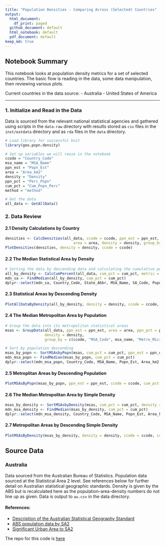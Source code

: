 ```yaml
---
title: "Population Densities - Comparing Across (Selected) Countries"
output:
  html_document:
    df_print: paged
  github_document: default
  html_notebook: default
  pdf_document: default
keep_md: true
---
```


## Notebook Summary 
This notebook looks at population density metrics for a set of selected countries.
The basic flow is reading in the data, some data manipulation, then reviewing
various plots.

Current countries in the data source:
- Australia
- United States of America

---
  
### 1. Initialize and Read in the Data
Data is sourced from the relevant national statistical agencies and gathered
using scripts in the `data-raw` directory with results stored as `csv` files in
the `inst/extdata` directory and as `rda` files in the `data` directory.

```r
# Load library for successful knit
library(geo.popn.density)

# Set up variables we will reuse in the notebook
ccode = "Country_Code"
msa_name = "MSA_Name"
ppn_est = "Popn_Est"
area = "Area_km2"
density = "Density"
ppn_pct = "Perc_Popn"
cum_pct = "Cum_Popn_Perc"
method = "method"

# Get the data
all_data <- GetAllData()
```

### 2. Data Review
#### 2.1 Density Calculations by Country
```r
densities <- CalcDensities(all_data, ccode = ccode, ppn_est = ppn_est,
                               area = area, density = density, group_by = ccode)
PlotDensities(densities, density = density, ccode = ccode)
```

#### 2.2 The Median Statistical Area by Density
```r
# Sorting the data by descending data and calculating the cumulative percentage population to find the median
all_by_density <- CalcCumPercent(all_data, cum_pct = cum_pct, metric = ppn_est, sort_by = density, group_by = ccode)
mdn_sa <- FindMedian(all_by_density, cum_pct = cum_pct)
dplyr::select(mdn_sa, Country_Code, State_Abbr, MSA_Name, SA_Code, Popn_Est, Area_km2, Density, Cum_Popn_Perc)
```

#### 2.3 Statistical Areas by Descending Density
```r
PlotAllDataByDensity(all_by_density, density = density, ccode = ccode, cum_pct = cum_pct)
```

#### 2.4 The Median Metropolitan Area by Population
```r
# Group the data into its metropolitan statistical areas
msas <- GroupData(all_data, ppn_est = ppn_est, area = area, ppn_pct = ppn_pct,
                  density = density,
                  group_by = c(ccode, "MSA_Code", msa_name, "Metro_Micro"))

# Sort by population descending
msas_by_popn <- SortMSAsbyPopn(msas, cum_pct = cum_pct, ppn_est = ppn_est, ppn_pct = ppn_pct, msa_name = msa_name, group_by = ccode)
mdn_msa_popn <- FindMedian(msas_by_popn, cum_pct = cum_pct)
dplyr::select(mdn_msa_popn, Country_Code, MSA_Name, Popn_Est, Area_km2, Density, Cum_Popn_Perc)
```

#### 2.5 Metroplitan Areas by Descending Population
```r
PlotMSAsByPopn(msas_by_popn, ppn_est = ppn_est, ccode = ccode, cum_pct = cum_pct)
```

#### 2.6 The Median Metropolitan Area by Simple Density
```r
msas_by_density <- SortMSAsbyDensity(msas, cum_pct = cum_pct, density = density, ppn_pct = ppn_pct, group_by = ccode)
mdn_msa_density <- FindMedian(msas_by_density, cum_pct = cum_pct)
dplyr::select(mdn_msa_density, Country_Code, MSA_Name, Popn_Est, Area_km2, Density, Cum_Popn_Perc)
```

#### 2.7 Metropolitan Areas by Descending Simple Density
```r
PlotMSAsByDensity(msas_by_density, density = density, ccode = ccode, cum_pct = cum_pct)
```

## Source Data
### Australia
Data sourced from the Australian Bureau of Statistics. Population data sourced
at the Statistical Area 2 level. See references below for further detail on
Australian statistical geographic standards. Density is given by the ABS but
is recalculated here as the population-area-density numbers do not line up as
given. Data is output to `au.csv` in the data directory.

#### References:
* [Description of the Australian Statistical Geography Standard](https://www.abs.gov.au/statistics/standards/australian-statistical-geography-standard-asgs-edition-3/jul2021-jun2026#asgs-diagram)
* [ABS population data by SA2](https://www.abs.gov.au/statistics/people/population/regional-population/2020-21#data-download)
* [Significant Urban Area to SA2](https://www.abs.gov.au/AUSSTATS/abs@.nsf/DetailsPage/1270.0.55.004July%202016?OpenDocument)

The repo for this code is [here](https://github.com/qwertytam/geo.popn.density)

